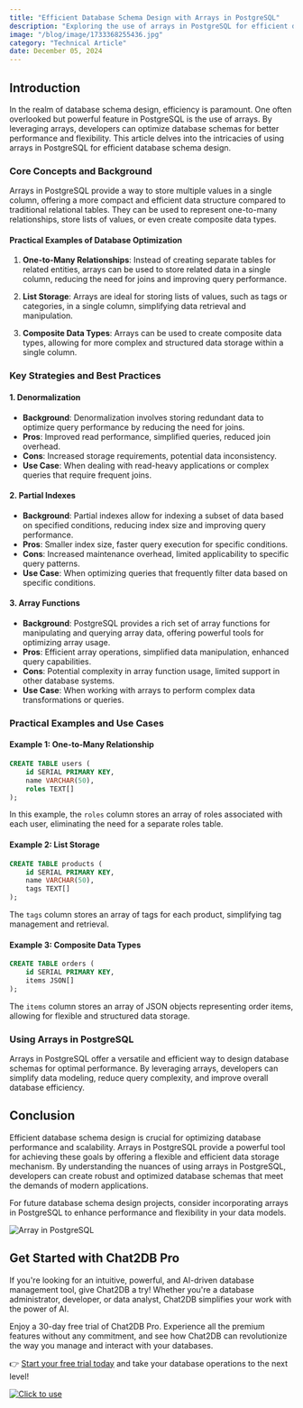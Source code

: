 ```yaml
---
title: "Efficient Database Schema Design with Arrays in PostgreSQL"
description: "Exploring the use of arrays in PostgreSQL for efficient database schema design and optimization."
image: "/blog/image/1733368255436.jpg"
category: "Technical Article"
date: December 05, 2024
---
```


## Introduction

In the realm of database schema design, efficiency is paramount. One often overlooked but powerful feature in PostgreSQL is the use of arrays. By leveraging arrays, developers can optimize database schemas for better performance and flexibility. This article delves into the intricacies of using arrays in PostgreSQL for efficient database schema design.

### Core Concepts and Background

Arrays in PostgreSQL provide a way to store multiple values in a single column, offering a more compact and efficient data structure compared to traditional relational tables. They can be used to represent one-to-many relationships, store lists of values, or even create composite data types.

#### Practical Examples of Database Optimization

1. **One-to-Many Relationships**: Instead of creating separate tables for related entities, arrays can be used to store related data in a single column, reducing the need for joins and improving query performance.

2. **List Storage**: Arrays are ideal for storing lists of values, such as tags or categories, in a single column, simplifying data retrieval and manipulation.

3. **Composite Data Types**: Arrays can be used to create composite data types, allowing for more complex and structured data storage within a single column.

### Key Strategies and Best Practices

#### 1. Denormalization

- **Background**: Denormalization involves storing redundant data to optimize query performance by reducing the need for joins.
- **Pros**: Improved read performance, simplified queries, reduced join overhead.
- **Cons**: Increased storage requirements, potential data inconsistency.
- **Use Case**: When dealing with read-heavy applications or complex queries that require frequent joins.

#### 2. Partial Indexes

- **Background**: Partial indexes allow for indexing a subset of data based on specified conditions, reducing index size and improving query performance.
- **Pros**: Smaller index size, faster query execution for specific conditions.
- **Cons**: Increased maintenance overhead, limited applicability to specific query patterns.
- **Use Case**: When optimizing queries that frequently filter data based on specific conditions.

#### 3. Array Functions

- **Background**: PostgreSQL provides a rich set of array functions for manipulating and querying array data, offering powerful tools for optimizing array usage.
- **Pros**: Efficient array operations, simplified data manipulation, enhanced query capabilities.
- **Cons**: Potential complexity in array function usage, limited support in other database systems.
- **Use Case**: When working with arrays to perform complex data transformations or queries.

### Practical Examples and Use Cases

#### Example 1: One-to-Many Relationship

```sql
CREATE TABLE users (
    id SERIAL PRIMARY KEY,
    name VARCHAR(50),
    roles TEXT[]
);
```

In this example, the `roles` column stores an array of roles associated with each user, eliminating the need for a separate roles table.

#### Example 2: List Storage

```sql
CREATE TABLE products (
    id SERIAL PRIMARY KEY,
    name VARCHAR(50),
    tags TEXT[]
);
```

The `tags` column stores an array of tags for each product, simplifying tag management and retrieval.

#### Example 3: Composite Data Types

```sql
CREATE TABLE orders (
    id SERIAL PRIMARY KEY,
    items JSON[]
);
```

The `items` column stores an array of JSON objects representing order items, allowing for flexible and structured data storage.

### Using Arrays in PostgreSQL

Arrays in PostgreSQL offer a versatile and efficient way to design database schemas for optimal performance. By leveraging arrays, developers can simplify data modeling, reduce query complexity, and improve overall database efficiency.

## Conclusion

Efficient database schema design is crucial for optimizing database performance and scalability. Arrays in PostgreSQL provide a powerful tool for achieving these goals by offering a flexible and efficient data storage mechanism. By understanding the nuances of using arrays in PostgreSQL, developers can create robust and optimized database schemas that meet the demands of modern applications.

For future database schema design projects, consider incorporating arrays in PostgreSQL to enhance performance and flexibility in your data models.

![Array in PostgreSQL](https://example.com/array-postgresql.jpg)

## Get Started with Chat2DB Pro

If you're looking for an intuitive, powerful, and AI-driven database management tool, give Chat2DB a try! Whether you're a database administrator, developer, or data analyst, Chat2DB simplifies your work with the power of AI.

Enjoy a 30-day free trial of Chat2DB Pro. Experience all the premium features without any commitment, and see how Chat2DB can revolutionize the way you manage and interact with your databases.

👉 [Start your free trial today](https://chat2db.ai/pricing) and take your database operations to the next level!


[![Click to use](/image/blog/bg/chat2db.jpg)](https://chat2db.ai)
